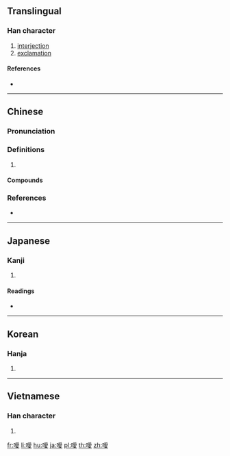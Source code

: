 {{character info/new}}
{{also|嗳}}
==Translingual==

===Han character===
{{Han char|rn=30|rad=口|as=13|sn=16|four=62047|canj=RBBE|ids=⿰口愛}}

# [[interjection]]
# [[exclamation]]

====References====
* {{Han ref|kx=0210.220|dkj=04394|dj=0433.100|hdz=10693.040|uh=566F|ud=22127|bh=BEBC|bd=48828}}

----

==Chinese==
{{zh-forms|s=嗳}}

===Pronunciation===
{{zh-pron
|m=ǎi
|c=aai1,ngoi3,ngoi2,oi2,oi3
|h=pfs=ôi
|cat=
}}
{{zh-attn-split}}

===Definitions===
{{zh-hanzi}}

# {{rfdef|zh}}

====Compounds====
{{zh-der|噴雲噯霧|噯呀|噯唷|噯喲|噯氣|噯喲喲}}

===References===
* {{R:yue:mfccd}}

----

==Japanese==

===Kanji===
{{ja-kanji|grade=|rs=口13}}

# {{defn|lang=ja|sort=口13}}

====Readings====
* {{ja-readings|on=[[あい]] (ai), [[がい]] (gai)|kun=[[いき]] (iki)}}

----

==Korean==

===Hanja===
{{ko-hanja|hangeul=애|rv=ae|mr=ae}}

# {{defn|lang=ko|sort=口13}}

----

==Vietnamese==

===Han character===
{{vi-hantu|[[áy]]|rs=口13}}

# {{defn|lang=vi|sort=口13}}

[[fr:噯]]
[[li:噯]]
[[hu:噯]]
[[ja:噯]]
[[pl:噯]]
[[th:噯]]
[[zh:噯]]